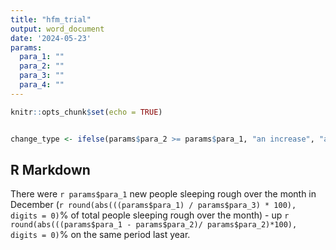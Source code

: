 ```yaml
---
title: "hfm_trial"
output: word_document
date: '2024-05-23'
params: 
  para_1: ""
  para_2: ""
  para_3: ""
  para_4: ""
---
```


```r
knitr::opts_chunk$set(echo = TRUE)


change_type <- ifelse(params$para_2 >= params$para_1, "an increase", "a decrease")
```

## R Markdown
There were `r params$para_1` new people sleeping rough over the month in December (`r round(abs(((params$para_1) / params$para_3) * 100), digits = 0)`% of total people sleeping rough over the month) - up `r round(abs(((params$para_1 - params$para_2)/ params$para_2)*100), digits = 0)`% on the same period last year. 
